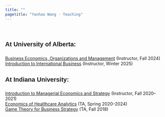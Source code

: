 ```yaml
---
title: ""
pagetitle: "Yanhao Wang - Teaching"
---
```


<link rel="stylesheet" href="style.css" type="text/css">
<br>

### <span style="font-family:'Arial';font-size:15pt;font-weight:bold;line-height:2em">At University of Alberta:<span>

[Business Economics, Organizations and Management](https://apps.ualberta.ca/catalogue/course/buec/211) (Instructor, Fall 2024) <br>
[Introduction to International Business](https://apps.ualberta.ca/catalogue/course/buec/342) (Instructor, Winter 2025)

### <span style="font-family:'Arial';font-size:15pt;font-weight:bold;line-height:2em">At Indiana University:<span>

[Introduction to Managerial Economics and Strategy](https://kelley.iu.edu/faculty-research/courses/course.html?ID=BUS-G300-63) (Instructor, Fall 2020--2021) <br>
[Economics of Healthcare Analytics](https://oneill.indiana.edu/doc/masters/mshm-curriculum.pdf) (TA, Spring 2020--2024) <br> 
[Game Theory for Business Strategy](https://kelley.iu.edu/faculty-research/courses/course.html?ID=BUS-G303-64) (TA, Fall 2018) <br>



<!--
<span style="color:Navy;font-family:'Arial';font-size:13pt;font-weight:bold"><u>[Teaching Evaluation](https://drive.google.com/file/d/1l5h_yFHahG93Va268Km_xyEwjq0hn8A0/view?usp=sharing)</u><span>
-->